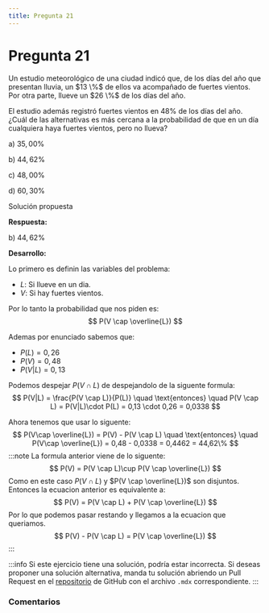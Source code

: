 ```yaml
---
title: Pregunta 21
---
```



# Pregunta 21

<div className="exercise">
Un estudio meteorológico de una ciudad indicó que, de los días del año que presentan lluvia, un $13 \%$ de ellos va acompañado de fuertes vientos. Por otra parte, llueve un $26 \%$ de los días del año.

El estudio además registró fuertes vientos en $48 \%$ de los días del año.
¿Cuál de las alternativas es más cercana a la probabilidad de que en un día cualquiera haya fuertes vientos, pero no llueva?

a) $35,00 \%$

b) $44,62 \%$

c) $48,00 \%$

d) $60,30 \%$
</div>

<MDXDetails>
<summary>Solución propuesta</summary>

<div className="exercise">

**Respuesta:**

b) $44,62 \%$

**Desarrollo:**

Lo primero es definin las variables del problema:
- $L$: Si llueve en un dia.
- $V$: Si hay fuertes vientos.

Por lo tanto la probabilidad que nos piden es:
$$
P(V \cap \overline{L})
$$

Ademas por enunciado sabemos que:
- $P(L) = 0,26$
- $P(V) = 0,48$
- $P(V | L) = 0,13$

Podemos despejar $P(V \cap L)$ de despejandolo de la siguente formula:
$$
P(V|L) = \frac{P(V \cap L)}{P(L)} \quad \text{entonces} \quad P(V \cap L) = P(V|L)\cdot P(L) = 0,13 \cdot 0,26 = 0,0338
$$

Ahora tenemos que usar lo siguente:
$$
P(V\cap \overline{L}) = P(V) - P(V \cap L) \quad \text{entonces} \quad P(V\cap \overline{L}) = 0,48 - 0,0338 = 0,4462 = 44,62\%
$$
:::note
La formula anterior viene de lo siguente:
$$
P(V) = P(V \cap L)\cup P(V \cap \overline{L})
$$
Como en este caso $P(V \cap L)$ y $P(V \cap \overline{L})$ son disjuntos. Entonces la ecuacion anterior es equivalente a:
$$
P(V) = P(V \cap L) + P(V \cap \overline{L})
$$
Por lo que podemos pasar restando y llegamos a la ecuacion que queriamos.
$$
P(V) - P(V \cap L) = P(V \cap \overline{L})
$$
:::

</div>

:::info
Si este ejercicio tiene una solución, podría estar incorrecta. Si deseas proponer una solución alternativa, manda tu solución abriendo
un Pull Request en el [repositorio](https://github.com/crow-rojas/apuntes-fundamentals/pulls) de GitHub con el archivo
`.mdx` correspondiente.
:::

</MDXDetails>

### Comentarios

<Disqus
  url="https://crow-rojas.github.io/apuntes-fundamentals/docs/mathematics/probability-and-statistics/exercises/2017-2/p21"
  identifier="docs/mathematics/probability-and-statistics/exercises/2017-2/p21"
  title="2017-2 Probabilidades y Estadística - Pregunta 21"
/>
